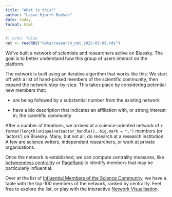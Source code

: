 ```yaml
---
title: "What is this?"
author: "Lasse Hjorth Madsen"
date: today 
format: html
---
```


```r
#| echo: false
net <- readRDS("data/research_net_2025-05-09.rds")
```

We've built a network of scientists and researchers active on Bluesky. The goal is to better understand how this group of users interact on the platform.

The network is built using an iterative algorithm that works like this: We start off with a list of hand-picked members of the scientific community, then expand the network step-by-step. This takes place by considering potential new members that:

  - are being followed by a substantial number from the existing network

  - have a bio description that indicates an affiliation with, or strong interest in, the scientific community
  
After a number of iterations, we arrived at a science-oriented network of `r format(length(unique(net$actor_handle)), big.mark = ",")` members (or 'actors') on Bluesky. Many, but not all, do research at a research institution. A few are science writers, independent researchers, or work at private organisations.

Once the network is established, we can compute centrality measures, like [betweenness centrality](https://en.wikipedia.org/wiki/Betweenness_centrality) or [PageRank](https://en.wikipedia.org/wiki/PageRank) to identify members that may be particularly influential.

Over at the list of [Influential Members of the Science Community](pages/big-list.qmd), we have a table with the top-100 members of the network, ranked by centrality. Feel free to explore the list, or play with the interactive [Network Visualisation](pages/big-plot.qmd).
